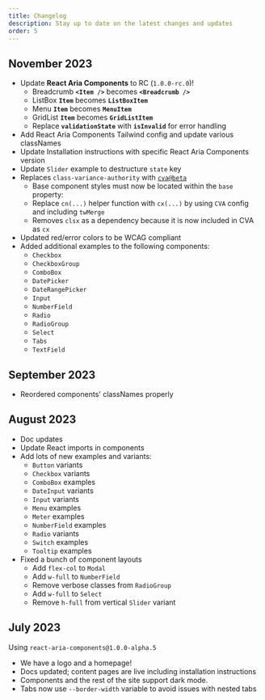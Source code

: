 ```yaml
---
title: Changelog
description: Stay up to date on the latest changes and updates
order: 5
---
```


## November 2023

- Update **React Aria Components** to RC (`1.0.0-rc.0`)!
  - Breadcrumb **`<Item />`** becomes **`<Breadcrumb />`**
  - ListBox **`Item`** becomes **`ListBoxItem`**
  - Menu **`Item`** becomes **`MenuItem`**
  - GridList **`Item`** becomes **`GridListItem`**
  - Replace **`validationState`** with **`isInvalid`** for error handling
- Add React Aria Components Tailwind config and update various classNames
- Update Installation instructions with specific React Aria Components version
- Update `Slider` example to destructure `state` key
- Replaces `class-variance-authority` with [`cva@beta`](https://beta.cva.style/getting-started/whats-new/)
  - Base component styles must now be located within the `base` property:
  - Replace `cn(...)` helper function with `cx(...)` by using `CVA` config and including `twMerge`
  - Removes `clsx` as a dependency because it is now included in CVA as `cx`
- Updated red/error colors to be WCAG compliant
- Added additional examples to the following components:
  - `Checkbox`
  - `CheckboxGroup`
  - `ComboBox`
  - `DatePicker`
  - `DateRangePicker`
  - `Input`
  - `NumberField`
  - `Radio`
  - `RadioGroup`
  - `Select`
  - `Tabs`
  - `TextField`

## September 2023

- Reordered components' classNames properly

## August 2023

- Doc updates
- Update React imports in components
- Add lots of new examples and variants:
  - `Button` variants
  - `Checkbox` variants
  - `ComboBox` examples
  - `DateInput` variants
  - `Input` variants
  - `Menu` examples
  - `Meter` examples
  - `NumberField` examples
  - `Radio` variants
  - `Switch` examples
  - `Tooltip` examples
- Fixed a bunch of component layouts
  - Add `flex-col` to `Modal`
  - Add `w-full` to `NumberField`
  - Remove verbose classes from `RadioGroup`
  - Add `w-full` to `Select`
  - Remove `h-full` from vertical `Slider` variant

## July 2023

Using `react-aria-components@1.0.0-alpha.5`

- We have a logo and a homepage!
- Docs updated; content pages are live including installation
  instructions
- Components and the rest of the site support dark mode.
- Tabs now use `--border-width` variable to avoid issues
  with nested tabs
